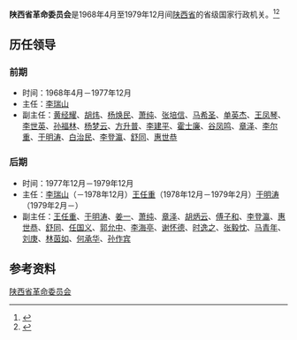 '''陕西省革命委员会'''是1968年4月至1979年12月间[[陕西省|陕西省]]的省级国家行政机关。<ref>{{Cite book|title=中华人民共和国职官志|author=何虎生, 李耀东, 向常福主编|publisher=中国社会出版社|year=2003|isbn=9787800883934|location=北京|pages=}}</ref><ref>{{Cite book|title=陕西百科全书|author=《陕西百科全书》编委会编|publisher=陕西人民出版社|year=1992|isbn=|location=西安|pages=}}</ref>

== 历任领导 ==
=== 前期 ===
* 时间：1968年4月－1977年12月
* 主任：[[李瑞山|李瑞山]]
* 副主任：[[黄经耀|黄经耀]]、[[胡炜_(1920年)|胡炜]]、[[杨焕民|杨焕民]]、[[萧纯|萧纯]]、[[张培信|张培信]]、[[马希圣|马希圣]]、[[单英杰|单英杰]]、[[王凤琴|王凤琴]]、[[李世英|李世英]]、[[孙福林|孙福林]]、[[杨梦云|杨梦云]]、[[方升普|方升普]]、[[李建平_(1918年)|李建平]]、[[霍士廉|霍士廉]]、[[谷凤鸣|谷凤鸣]]、[[章泽|章泽]]、[[李尔重|李尔重]]、[[于明涛|于明涛]]、[[白治民|白治民]]、[[李登瀛_(1914年)|李登瀛]]、[[舒同|舒同]]、[[惠世恭|惠世恭]]

=== 后期 ===
* 时间：1977年12月－1979年12月
* 主任：[[李瑞山|李瑞山]]（－1978年12月）{{to}}[[王任重|王任重]]（1978年12月－1979年2月）{{to}}[[于明涛|于明涛]]（1979年2月－）
* 副主任：[[王任重|王任重]]、[[于明涛|于明涛]]、[[姜一|姜一]]、[[萧纯|萧纯]]、[[章泽|章泽]]、[[胡炳云|胡炳云]]、[[傅子和|傅子和]]、[[李登瀛_(1914年)|李登瀛]]、[[惠世恭|惠世恭]]、[[舒同|舒同]]、[[任国义|任国义]]、[[郭允中|郭允中]]、[[李海亭|李海亭]]、[[谢怀德_(1915年)|谢怀德]]、[[时逸之|时逸之]]、[[张毅忱|张毅忱]]、[[马青年|马青年]]、[[刘庚_(1913年)|刘庚]]、[[林茵如|林茵如]]、[[何承华|何承华]]、[[孙作宾|孙作宾]]

== 参考资料 ==
{{reflist}}

{{陕西行政长官}}

[[Category:陕西省革命委员会|]]